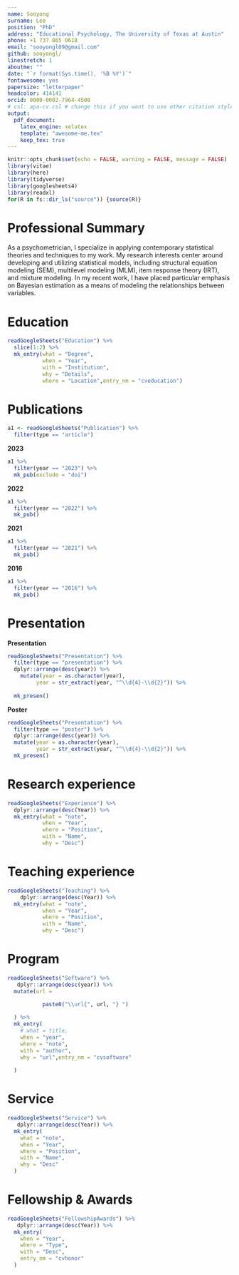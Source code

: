 ```yaml
---
name: Sooyong
surname: Lee
position: "PhD"
address: "Educational Psychology, The University of Texas at Austin"
phone: +1 737 865 0618
email: "sooyongl09@gmail.com"
github: sooyongl/
linestretch: 1
aboutme: ""
date: "`r format(Sys.time(), '%B %Y')`"
fontawesome: yes
papersize: "letterpaper"
headcolor: 414141
orcid: 0000-0002-7964-4508
# csl: apa-cv.csl # change this if you want to use other citation styles
output:
  pdf_document:
    latex_engine: xelatex
    template: "awesome-me.tex"
    keep_tex: true
---
```


```r
knitr::opts_chunk$set(echo = FALSE, warning = FALSE, message = FALSE)
library(vitae)
library(here)
library(tidyverse)
library(googlesheets4)
library(readxl)
for(R in fs::dir_ls("source")) {source(R)}
```


# Professional Summary

As a psychometrician, I specialize in applying contemporary statistical theories and techniques to my work. My research interests center around developing and utilizing statistical models, including structural equation modeling (SEM), multilevel modeling (MLM), item response theory (IRT), and mixture modeling. In my recent work, I have placed particular emphasis on Bayesian estimation as a means of modeling the relationships between variables.



# Education

```r

readGoogleSheets("Education") %>% 
  slice(1:2) %>% 
  mk_entry(what = "Degree",
           when = "Year",
           with = "Institution",
           why = "Details",
           where = "Location",entry_nm = "cveducation")

```

\vspace{-1em}

# Publications
```r
a1 <- readGoogleSheets("Publication") %>%
  filter(type == "article")
```


\setlength{\leftskip}{0cm}
**2023**

\setlength{\leftskip}{0.5cm}
```r
a1 %>%
  filter(year == "2023") %>%
  mk_pub(exclude = "doi")
```


\setlength{\leftskip}{0cm}
**2022**

\setlength{\leftskip}{0.5cm}
```r
a1 %>% 
  filter(year == "2022") %>% 
  mk_pub()
```

\setlength{\leftskip}{0cm}
**2021**

\setlength{\leftskip}{0.5cm}

```r
a1 %>% 
  filter(year == "2021") %>%
  mk_pub()
```


\setlength{\leftskip}{0cm}
**2016**

\setlength{\leftskip}{0.5cm}

```r
a1 %>% 
  filter(year == "2016") %>%
  mk_pub()
```


\setlength{\leftskip}{0cm}


# Presentation

\setlength{\leftskip}{0cm}
**Presentation**

\setlength{\leftskip}{0.5cm}

```r
readGoogleSheets("Presentation") %>%
  filter(type == "presentation") %>% 
  dplyr::arrange(desc(year)) %>% 
    mutate(year = as.character(year),
         year = str_extract(year, "^\\d{4}-\\d{2}")) %>% 
   
  mk_presen()
```

\setlength{\leftskip}{0cm}
**Poster**

\setlength{\leftskip}{0.5cm}

```r
readGoogleSheets("Presentation") %>%
  filter(type == "poster") %>% 
  dplyr::arrange(desc(year)) %>%
  mutate(year = as.character(year),
         year = str_extract(year, "^\\d{4}-\\d{2}")) %>% 
  mk_presen()
```

\setlength{\leftskip}{0cm}

\vspace{0em}

# Research experience

```r
readGoogleSheets("Experience") %>% 
  dplyr::arrange(desc(Year)) %>% 
  mk_entry(what = "note",
           when = "Year",
           where = "Position",
           with = "Name",
           why = "Desc")
```

<!-- \newpage -->
\vspace{0em}

# Teaching experience

```r
readGoogleSheets("Teaching") %>% 
    dplyr::arrange(desc(Year)) %>% 
  mk_entry(what = "note",
           when = "Year",
           where = "Position",
           with = "Name",
           why = "Desc")
```

# Program

```r
readGoogleSheets("Software") %>%
   dplyr::arrange(desc(year)) %>% 
  mutate(url = 
           
           paste0("\\url{", url, "} ")

  ) %>% 
  mk_entry(
    # what = title,
    when = "year",
    where = "note",
    with = "author",
    why = "url",entry_nm = "cvsoftware"
    
  )
```

\vspace{0em}


# Service

```r
readGoogleSheets("Service") %>%
   dplyr::arrange(desc(Year)) %>% 
  mk_entry(
    what = "note",
    when = "Year",
    where = "Position",
    with = "Name",
    why = "Desc"
  )

```

# Fellowship & Awards

```r
readGoogleSheets("FellowshipAwards") %>%
   dplyr::arrange(desc(Year)) %>% 
  mk_entry(
    when = "Year",
    where = "Type",
    with = "Desc",
    entry_nm = "cvhonor"
  )

```




